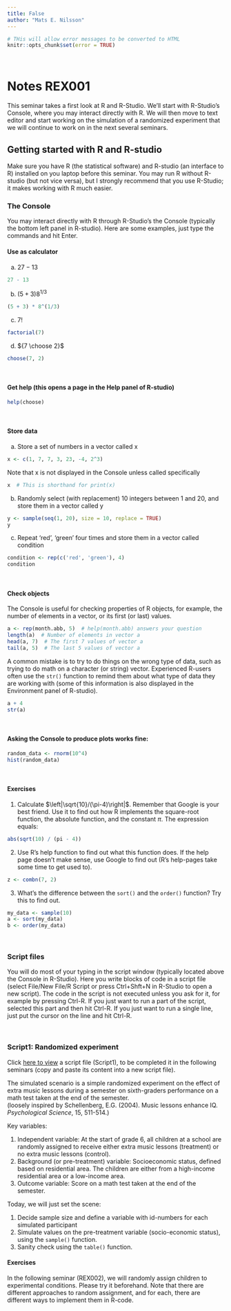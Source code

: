 ---
title: False
author: "Mats E. Nilsson"
---

```{r setup, cache = FALSE, echo = FALSE}
# THis will allow error messages to be converted to HTML
knitr::opts_chunk$set(error = TRUE)
```
\  
\


# Notes REX001
This seminar takes a first look at R and R-Studio. We'll
start with R-Studio's Console, where you may interact directly with R. We will then
move to text editor and start working on the simulation of a randomized experiment 
that we will continue to work on in the next several seminars. 

## Getting started with R and R-studio
Make sure you have R (the statistical software) and R-studio (an interface
to R) installed on you laptop before this seminar. You may run R without R-studio
(but not vice versa), but I strongly recommend that you use R-Studio; it makes 
working with R much easier.

### The Console
You may interact directly with R through R-Studio's the Console (typically the 
bottom left panel in R-studio). Here are some examples, just type the commands 
and hit Enter.

#### Use as calculator
a. $27 - 13$
```{r}
27 - 13
```

b. $(5+3)8^{1/3}$ 
```{r}
(5 + 3) * 8^(1/3)
```

c. $7!$ 
```{r}
factorial(7)
```

d. ${7 \choose 2}$
```{r}
choose(7, 2)
```

\  

#### Get help (this opens a page in the Help panel of R-studio) 
```{r, eval = FALSE}
help(choose)
```

\  

#### Store data
a. Store a set of numbers in a vector called x
```{r}
x <- c(1, 7, 7, 3, 23, -4, 2^3)
```

Note that x is not displayed in the Console unless called specifically
```{r}
x  # This is shorthand for print(x)
```

b. Randomly select (with replacement) 10 integers 
between 1 and 20, and store them in a vector called y
```{r}
y <- sample(seq(1, 20), size = 10, replace = TRUE)
y
```

c. Repeat 'red', 'green' four times and store them in a vector called condition
```{r}
condition <- rep(c('red', 'green'), 4)
condition
``` 

\  

#### Check objects
The Console is useful for checking properties of R objects, for example, the 
number of elements in a vector, or its first (or last) values.
```{r}
a <- rep(month.abb, 5)  # help(month.abb) answers your question
length(a)  # Number of elements in vector a
head(a, 7)  # The first 7 values of vector a
tail(a, 5)  # The last 5 values of vector a
```

A common mistake is to try to do things on the wrong type of data, such as
trying to do math on a character (or string) vector.
Experienced R-users often use the `str()` function to remind them about what
type of data they are working with (some of this information is also displayed in
the Environment panel of R-studio). 
```{r}
a + 4
str(a)
```


\  

#### Asking the Console to produce plots works fine:
```{r}
random_data <- rnorm(10^4)
hist(random_data)
```

\  

#### Exercises 
1. Calculate $\left|\sqrt{10}/(\pi-4)\right|$. Remember that 
Google is your best friend. Use it to find out how R implements the 
square-root function, the absolute function, and the constant $\pi$.
The expression equals:
```{r, echo = FALSE}
abs(sqrt(10) / (pi - 4))
```
2. Use R's help function to find out what this function does. If the help 
page doesn't make sense, use Google to find out (R's help-pages take some
time to get used to).
```{r}
z <- combn(7, 2)
```
3. What's the difference between the `sort()` and the `order()` function?
Try this to find out.
```{r}
my_data <- sample(10)
a <- sort(my_data)
b <- order(my_data)
```

\  

### Script files
You will do most of your typing in the script window (typically located above
the Console in R-Studio). Here you write blocks of code in a script file
(select File/New File/R Script or press Ctrl+Shft+N in  R-Studio to open a new 
script). The code in the script is not executed unless you ask for it, 
for example by pressing Ctrl-R. If you just want to run a part of the script, 
selected this part and then hit Ctrl-R. If you just want to run a single line, 
just put the cursor on the line and hit Ctrl-R. 

\  

### Script1: Randomized experiment
Click
<a href="script1_0.R" target="_blank">here to view</a>
a script file (Script1), to be completed it in the following seminars (copy and
paste its content into a new script file).  

The simulated scenario is a simple randomized experiment on the effect of extra 
music lessons during a semester on sixth-graders performance on a math test taken
at the end of the semester.  
(loosely inspired by Schellenberg, E.G. (2004). Music lessons enhance IQ. 
*Psychological Science*, 15, 511-514.) 

Key variables:

1. Independent variable: At the start of grade 6, all children at a school
are randomly assigned to receive either extra music lessons (treatment) or no extra
music lessons (control).    
2. Background (or pre-treatment) variable: Socioeconomic status, defined based 
on residential area. The children are either from a high-income residential area
or a low-income area. 
3. Outcome variable: Score on a math test taken at the end of the semester.

Today, we will just set the scene:

1. Decide sample size and define a variable with id-numbers for each 
simulated participant
2. Simulate values on the pre-treatment variable (socio-economic status), using
the `sample()` function.
3. Sanity check using the `table()` function.

#### Exercises
In the following seminar (REX002), we will randomly assign children to experimental
conditions. Please try it beforehand. Note that there are different
approaches to random assignment, and for each, there are different ways to 
implement them in R-code.


\  
\  



